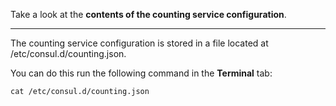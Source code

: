 Take a look at the **contents of the counting service configuration**.

---

The counting service configuration is stored in a file located at /etc/consul.d/counting.json.

You can do this run the following command in the **Terminal** tab:

```
cat /etc/consul.d/counting.json
```